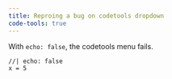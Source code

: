 ```yaml
---
title: Reproing a bug on codetools dropdown
code-tools: true
---
```


With `echo: false`, the codetools menu fails.

```ojs
//| echo: false
x = 5
```
